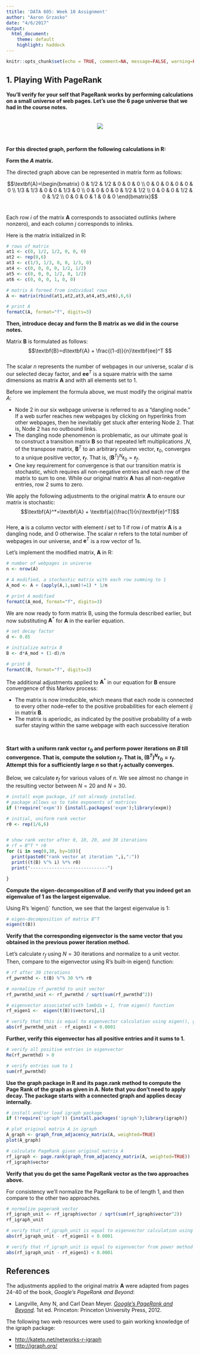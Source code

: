 ```yaml
---
ttitle: 'DATA 605: Week 10 Assignment'
author: "Aaron Grzasko"
date: "4/6/2017"
output: 
  html_document:
    theme: default
    highlight: haddock
---
```


```r
knitr::opts_chunk$set(echo = TRUE, comment=NA, message=FALSE, warning=FALSE)
```

## 1. Playing With PageRank  
  
**You'll verify for your self that PageRank works by performing calculations on a small universe of web pages. Let's use the 6 page universe that we had in the course notes.**  
<br>  
<center>![](https://raw.githubusercontent.com/spitakiss/DATA605_Work/master/Week10/URLGraph.PNG)</center>  
<br>  

**For this directed graph, perform the following calculations in R:**  
  
**Form the *A* matrix.**  
  
The directed graph above can be represented in matrix form as follows:  

$$\textbf{A}=\begin{bmatrix}
0 & 1/2 & 1/2 & 0 & 0 & 0 \\
0 & 0 & 0 & 0 & 0 & 0 \\
1/3 & 1/3 & 0 & 0 & 1/3 & 0 \\
0 & 0 & 0 & 0 & 1/2 & 1/2 \\
0 & 0 & 0 & 1/2 & 0 & 1/2 \\
0 & 0 & 0 & 1 & 0 & 0 
\end{bmatrix}$$
<br>  
  
Each row *i* of the matrix $\textbf{A}$ corresponds to associated outlinks (where nonzero), and each column *j* corresponds to inlinks.    

Here is the matrix initialized in R:  

```r
# rows of matrix
at1 <- c(0, 1/2, 1/2, 0, 0, 0)
at2 <- rep(0,6)
at3 <- c(1/3, 1/3, 0, 0, 1/3, 0)
at4 <- c(0, 0, 0, 0, 1/2, 1/2)
at5 <- c(0, 0, 0, 1/2, 0, 1/2)
at6 <- c(0, 0, 0, 1, 0, 0)

# matrix A formed from individual rows
A <- matrix(rbind(at1,at2,at3,at4,at5,at6),6,6)

# print A
formatC(A, format="f", digits=3)

```
  
**Then, introduce decay and form the B matrix as we did in the course notes.**  
  
Matrix $\textbf{B}$ is formulated as follows:  
$$\textbf{B}=d\textbf{A} + \frac{(1-d)}{n}\textbf{ee}^T $$  
The scalar $n$ represents the number of webpages in our universe, scalar $d$ is our selected decay factor, and $\textbf{ee}^T$ is a square matrix with the same dimensions as matrix $\textbf{A}$ and with all elements set to 1.    

Before we implement the formula above, we must modify the original matrix *A*:  
  
* Node 2 in our six webpage universe is referred to as a "dangling node."  If a web surfer reaches new webpages by clicking on hyperlinks from other webpages, then he inevitably get stuck after entering Node 2.  That is, Node 2 has no outbound links.  
* The dangling node phenomenon is problematic, as our ultimate goal is to construct a transition matrix $\textbf{B}$ so that repeated left multiplications ,*N*, of the transpose matrix, $\textbf{B}^T$ to an arbitrary column vector, $\textbf{r}_0$, converges to a unique positive vector, $\textbf{r}_f$. That is, ${ { (\textbf{B} }^{ T }) }^{ N }{ \textbf{r} }_{ 0 }={ \textbf{r} }_{ f }$.  
* One key requirement for convergence is that our transition matrix is stochastic, which requires all non-negative entries and each row of the matrix to sum to one.  While our original matrix $\textbf{A}$ has all non-negative entries, row 2 sums to zero.      

We apply the following adjustments to the original matrix $\textbf{A}$ to ensure our matrix is stochastic:  
$$\textbf{A}^*=\textbf{A} + \textbf{a}(\frac{1}{n}\textbf{e}^T)$$  
Here, $\textbf{a}$ is a column vector with element *i* set to 1 if row *i* of matrix $\textbf{A}$ is a dangling node, and 0 otherwise. The scalar *n* refers to the total number of webpages in our universe, and $\textbf{e}^T$ is a row vector of 1s.  
  
Let's implement the modified matrix, $\textbf{A}$ in R:  

```r

# number of webpages in universe 
n <- nrow(A)

# A modified, a stochastic matrix with each row summing to 1
A_mod <- A + (apply(A,1,sum)!=1) * 1/n

# print A modified
formatC(A_mod, format="f", digits=3)
```
  
We are now ready to form matrix B, using the formula described earlier, but now substituting $\textbf{A}^*$ for $\textbf{A}$ in the earlier equation.    

```r
# set decay factor
d <- 0.85

# initialize matrix B  
B <- d*A_mod + (1-d)/n 

# print B
formatC(B, format="f", digits=3)
```
 
  
The additional adjustments applied to $\textbf{A}^*$ in our equation for  $\textbf{B}$ ensure convergence of this Markov process:  
  
* The matrix is now irreducible, which means that each node is connected to every other node--refer to the positive probabilities for each element *ij* in matrix $\textbf{B}$.  
* The matrix is aperiodic, as indicated by the positive probability of a web surfer staying within the same webpage with each successive iteration  
  
<br>  

**Start with a uniform rank vector $\textbf{r}_0$ and perform power iterations on $B$ till convergence.  That is, compute the solution $\textbf{r}_f$. That is, ${ { (\textbf{B} }^{ T }) }^{ N }{ \textbf{r} }_{ 0 }={ \textbf{r} }_{ f }$. Attempt this for a sufficiently large $n$ so that $\textbf{r}_f$ actually converges.**  
  
Below, we calculate $\textbf{r}_f$ for various values of $n$.  We see almost no change in the resulting vector between $N=20$ and $N=30$.  

```r

# install expm package, if not already installed.
# package allows us to take exponents of matrices
if (!require('expm')) {install.packages('expm');library(expm)}

# initial, uniform rank vector
r0 <- rep(1/6,6)


# show rank vector after 0, 10, 20, and 30 iterations
# rf = B^T * r0
for (i in seq(0,30, by=10)){
  print(paste0("rank vector at iteration ",i,":"))
  print((t(B) %^% i) %*% r0)
  print("-----------------------------")

}


```


**Compute the eigen-decomposition of $B$ and verify that you indeed get an eigenvalue of 1 as the largest eigenvalue.**  

Using R's 'eigen()` function, we see that the largest eigenvalue is 1:  
  
```r
# eigen-decomposition of matrix B^T
eigen(t(B))
```

**Verify that the corresponding eigenvector is the same vector that you obtained in the previous power iteration method.**  
  
Let's calculate $r_f$ using $N=30$ iterations and normalize to a unit vector.  Then, compare to the eigenvector using R's built-in eigen() function:  

```r
# rf after 30 iterations
rf_pwrmthd <- t(B) %^% 30 %*% r0

# normalize rf_pwrmthd to unit vector 
rf_pwrmthd_unit <- rf_pwrmthd / sqrt(sum(rf_pwrmthd^2))

# eigenvector associated with lambda = 1, from eigen() function
rf_eigen1 <-  eigen(t(B))$vectors[,1]

# verify that this is equal to eigenvector calculation using eigen(), given small error tolerance
abs(rf_pwrmthd_unit - rf_eigen1) < 0.0001
```

**Further, verify this eigenvector has all positive entries and it sums to 1.**  

```r
# verify all positive entries in eigenvector
Re(rf_pwrmthd) > 0

# verify entries sum to 1
sum(rf_pwrmthd)

```
  
**Use the graph package in R and its page.rank method to compute the Page Rank of the graph as given in A. Note that you don't need to apply decay. The package starts with a connected graph and applies decay internally.**  
```r
# install and/or load igraph package 
if (!require('igraph')) {install.packages('igraph');library(igraph)}

# plot original matrix A in igraph
A_graph <- graph_from_adjacency_matrix(A, weighted=TRUE)
plot(A_graph)

# calculate PageRank given original matrix A 
rf_igraph <- page.rank(graph_from_adjacency_matrix(A, weighted=TRUE))
rf_igraph$vector
```

**Verify that you do get the same PageRank vector as the two approaches above.**  

For consistency we'll normalize the PageRank to be of length 1, and then compare to the other two approaches. 

```r
# normalize pagerank vector
rf_igraph_unit <- rf_igraph$vector / sqrt(sum(rf_igraph$vector^2))  
rf_igraph_unit

# verify that rf_igraph_unit is equal to eigenvector calculation using eigen(), given small error tolerance
abs(rf_igraph_unit - rf_eigen1) < 0.0001

# verify that rf_igraph_unit is equal to eigenvector from power method with N=30, given small error tolerance
abs(rf_igraph_unit - rf_eigen1) < 0.0001

```
## References 
  
The adjustments applied to the original matrix $\textbf{A}$ were adapted from pages 24-40 of the book, *Google's PageRank and Beyond*:  

* Langville, Amy N, and Carl Dean Meyer. *[Google's PageRank and Beyond](https://www.amazon.com/Googles-PageRank-Beyond-Science-Rankings/dp/0691152667/ref=sr_1_1?ie=UTF8&qid=1491569954&sr=8-1&keywords=google%27s+pagerank+and+beyond+the+science+of+search+engine+rankings)*. 1st ed. Princeton: Princeton University Press, 2012.  
 
The following two web resources were used to gain working knowledge of the igraph package:  
  
* [http://kateto.net/networks-r-igraph](http://kateto.net/networks-r-igraph)  
* [http://igraph.org/](http://igraph.org/)



